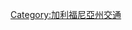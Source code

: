 {{Navbox
|state= {{{state|autocollapse}}}
|name=旧金山湾区高速公路
|title= [[舊金山灣區|<span style="color:white;">旧金山湾区</span>]]<span style="color:white;">高速公路</span>
|titlestyle= background:#006A4D; color:white;
|groupstyle= background:#006A4D; color:white;
|belowstyle= background:#006A4D; color:white;
|listclass = hlist

|group1= 州际公路和美国国道
|list1= 
* [[80号州际公路加利福尼亚州段|I-80]]
** James Lick
** Eastshore
** Skyway
* [[101号美国国道加利福尼亚州段|US&nbsp;101]]
** South Valley
** [[Bayshore Freeway|湾岸]]
** Redwood
** Central
* [[205号州际公路 (加利福尼亚州)|I-205]]
* [[238号州际公路|I-238]] (Lewelling)
* [[280号州际公路 (加利福尼亚州)|I-280]]
** Junipero Serra
** Southern Embarcadero
** Sinclair
* [[380号州际公路 (加利福尼亚州)|I-380]] (Kopp)
* ''[[480号加利福尼亚州州道|CA&nbsp;480]]''
** ''Embarcadero''
** ''Golden Gate''
* [[505号州际公路|I-505]]
* [[580号州际公路 (加利福尼亚州)|I-580]]
** J.T. Knox
** MacArthur
* [[680号州际公路 (加利福尼亚州)|I-680]]
** Sinclair
** Gibson
* [[780号州际公路|I-780]]
* [[880号州际公路|I-880]] (尼米兹)
* [[980号州际公路|I-980]] (Grove-Shafter)

|group2= 加利福尼亚州州道
|list2=
* [[1号加利福尼亚州州道|CA 1]] (卡布里约)
* [[4号加利福尼亚州州道|CA 4]]
** John Muir
** California Delta
* [[12号加利福尼亚州州道|CA 12]] (卢瑟·伯班克)
* [[13号加利福尼亚州州道|CA 13]] (瓦伦)
* [[17号加利福尼亚州州道|CA 17]]
** 圣克鲁斯
** 尼米兹
* [[24号加利福尼亚州州道|CA 24]] (Grove-Shafter)
* [[29号加利福尼亚州州道|CA 29]] (Vallejo-Napa)
* [[37号加利福尼亚州州道|CA 37]]
** Sears Point
** Marine World
* [[84号加利福尼亚州州道|CA 84]] ([[邓巴顿大桥 (加利福尼亚州)|邓巴顿大桥]])
* [[85号加利福尼亚州州道|CA 85]] (西谷)
* [[87号加利福尼亚州州道|CA 87]] (Guadalupe)
* [[92号加利福尼亚州州道|CA 92]]
** [[San Mateo-Hayward Bridge]]
** J. Arthur Younger
* [[160号加利福尼亚州州道|CA 160]] (Antioch Bridge)
* [[237号加利福尼亚州州道|CA 237]] (南湾)
* [[242号加利福尼亚州州道|CA 242]] (康科德)

|below= ''斜体''表示过去的线路
}}<noinclude>
{{collapsible option}}
[[Category:加利福尼亞州交通]]
</noinclude>